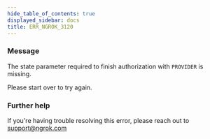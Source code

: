 ```yaml
---
hide_table_of_contents: true
displayed_sidebar: docs
title: ERR_NGROK_3120
---
```


### Message

The state parameter required to finish authorization with `PROVIDER` is missing.

Please start over to try again.

### Further help

If you're having trouble resolving this error, please reach out to [support@ngrok.com](mailto:support@ngrok.com?subject=Help%20with%20ERR_NGROK_3120)
